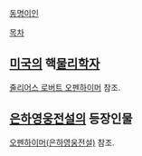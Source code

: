 [[동명이인]]

[[목차]]

== [[미국]]의 핵[[물리학자]] ==
[[줄리어스 로버트 오펜하이머]] 참조.

== [[은하영웅전설]]의 등장인물 ==
[[오펜하이머(은하영웅전설)]] 참조.
